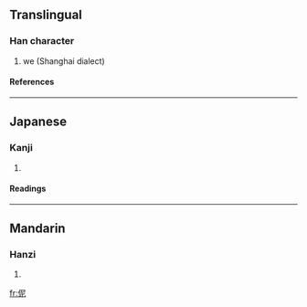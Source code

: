 {{see|你}}

==Translingual==
===Han character===
{{Han char|rn=9|rad=人|as=05|sn=7|four=|canj=人尸心 (OSP), X人尸心 (XOSP)}}
# we (Shanghai dialect)
====References====
{{Han ref|kx=0096.210|dkj=00473|dj=0205.070|hdz=10140.020|uh=4F32|ud=20274}}
----
==Japanese==
===Kanji===
{{ja-kanji|grade=|rs=人05}}
# {{defn|Japanese}}
====Readings====
{{ja-readings|on=[[じ]] (ji)|kun=}}
----
==Mandarin==
===Hanzi===
{{cmn-hanzi|pin=[[nǐ]] (ni3)|wg=ni<sup>3</sup>}}
# {{defn|Mandarin}}

[[fr:伲]]